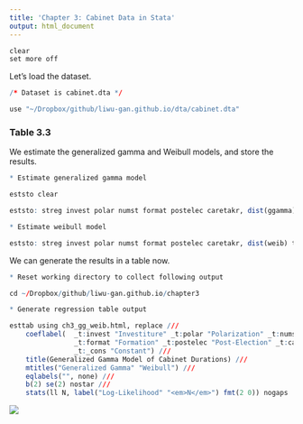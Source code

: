 ```yaml
---
title: 'Chapter 3: Cabinet Data in Stata'
output: html_document
---
```


```r

clear
set more off

```

Let's load the dataset. 
```r

/* Dataset is cabinet.dta */

use "~/Dropbox/github/liwu-gan.github.io/dta/cabinet.dta"


```


### Table 3.3

We estimate the generalized gamma and Weibull models, and store the results. 
```r
* Estimate generalized gamma model

eststo clear

eststo: streg invest polar numst format postelec caretakr, dist(ggamma) time

* Estimate weibull model 

eststo: streg invest polar numst format postelec caretakr, dist(weib) time

```

We can generate the results in a table now. 

```r
* Reset working directory to collect following output 

cd ~/Dropbox/github/liwu-gan.github.io/chapter3

* Generate regression table output 

esttab using ch3_gg_weib.html, replace ///
	coeflabel(	_t:invest "Investiture" _t:polar "Polarization" _t:numst "Majority" ///
				_t:format "Formation" _t:postelec "Post-Election" _t:caretakr "Caretaker" ///
				_t:_cons "Constant") ///
	title(Generalized Gamma Model of Cabinet Durations) ///
	mtitles("Generalized Gamma" "Weibull") ///
	eqlabels("", none) ///
	b(2) se(2) nostar ///
	stats(ll N, label("Log-Likelihood" "<em>N</em>") fmt(2 0)) nogaps

```


![](~/Dropbox/github/liwu-gan.github.io/chapter3/ch3_gg_weib.png){}

